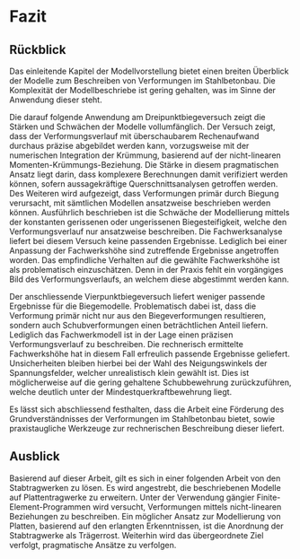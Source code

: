 # Fazit

## Rückblick

Das einleitende Kapitel der Modellvorstellung bietet einen breiten Überblick der Modelle zum Beschreiben von Verformungen im Stahlbetonbau. Die Komplexität der Modellbeschriebe ist gering gehalten, was im Sinne der Anwendung dieser steht. 

Die darauf folgende Anwendung am Dreipunktbiegeversuch zeigt die Stärken und Schwächen der Modelle vollumfänglich. Der Versuch zeigt, dass der Verformungsverlauf mit überschaubarem Rechenaufwand durchaus präzise abgebildet werden kann, vorzugsweise mit der numerischen Integration der Krümmung, basierend auf der nicht-linearen Momenten-Krümmungs-Beziehung. Die Stärke in diesem pragmatischen Ansatz liegt darin, dass komplexere Berechnungen damit verifiziert werden können, sofern aussagekräftige Querschnittsanalysen getroffen werden. Des Weiteren wird aufgezeigt, dass Verformungen primär durch Biegung verursacht, mit sämtlichen Modellen ansatzweise beschrieben werden können. Ausführlich beschrieben ist die Schwäche der Modellierung mittels der konstanten gerissenen oder ungerissenen Biegesteifigkeit, welche den Verformungsverlauf nur ansatzweise beschreiben. Die Fachwerksanalyse liefert bei diesem Versuch keine passenden Ergebnisse. Lediglich bei einer Anpassung der Fachwerkshöhe sind zutreffende Ergebnisse angetroffen worden. Das empfindliche Verhalten auf die gewählte Fachwerkshöhe ist als problematisch einzuschätzen. Denn in der Praxis fehlt ein vorgängiges Bild des Verformungsverlaufs, an welchem diese abgestimmt werden kann.

Der anschliessende Vierpunktbiegeversuch liefert weniger passende Ergebnisse für die Biegemodelle. Problematisch dabei ist, dass die Verformung primär nicht nur aus den Biegeverformungen resultieren, sondern auch Schubverformungen einen beträchtlichen Anteil liefern. Lediglich das Fachwerkmodell ist in der Lage einen präzisen Verformungsverlauf zu beschreiben. Die rechnerisch ermittelte Fachwerkshöhe hat in diesem Fall erfreulich passende Ergebnisse geliefert. Unsicherheiten bleiben hierbei bei der Wahl des Neigungswinkels der Spannungsfelder, welcher unrealistisch klein gewählt ist. Dies ist möglicherweise auf die gering gehaltene Schubbewehrung zurückzuführen, welche deutlich unter der Mindestquerkraftbewehrung liegt. 

Es lässt sich abschliessend festhalten, dass die Arbeit eine Förderung des Grundverständnisses der Verformungen im Stahlbetonbau bietet, sowie praxistaugliche Werkzeuge zur rechnerischen Beschreibung dieser liefert. 

## Ausblick

Basierend auf dieser Arbeit, gilt es sich in einer folgenden Arbeit von den Stabtragwerken zu lösen. Es wird angestrebt, die beschriebenen Modelle auf Plattentragwerke zu erweitern. Unter der Verwendung gängier Finite-Element-Programmen wird versucht, Verformungen mittels nicht-linearen Beziehungen zu beschreiben. Ein möglicher Ansatz zur Modellierung von Platten, basierend auf den erlangten Erkenntnissen, ist die Anordnung der Stabtragwerke als Trägerrost. Weiterhin wird das übergeordnete Ziel verfolgt, pragmatische Ansätze zu verfolgen.